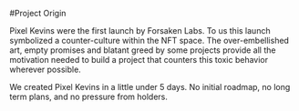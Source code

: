 
#Project Origin

Pixel Kevins were the first launch by Forsaken Labs. To us this launch symbolized a counter-culture within the NFT space. The over-embellished art, empty promises and blatant greed by some projects provide all the motivation needed to build a project that counters this toxic behavior wherever possible. 

We created Pixel Kevins in a little under 5 days. No initial roadmap, no long term plans, and no pressure from holders. 
